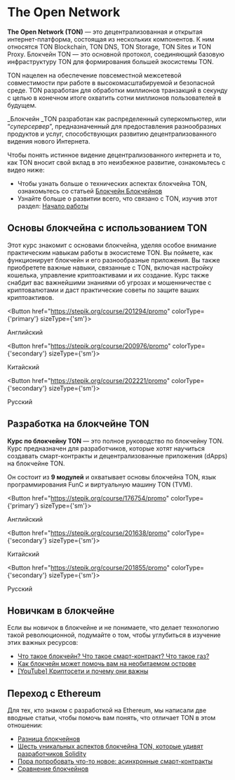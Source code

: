 
# The Open Network

**The Open Network (TON)** — это децентрализованная и открытая интернет-платформа, состоящая из нескольких компонентов. К ним относятся TON Blockchain, TON DNS, TON Storage, TON Sites и TON Proxy. Блокчейн TON — это основной протокол, соединяющий базовую инфраструктуру TON для формирования большей экосистемы TON.

TON нацелен на обеспечение повсеместной межсетевой совместимости при работе в высокомасштабируемой и безопасной среде. TON разработан для обработки миллионов транзакций в секунду с целью в конечном итоге охватить сотни миллионов пользователей в будущем.

_Блокчейн _TON разработан как распределенный суперкомпьютер, или “_суперсервер_”, предназначенный для предоставления разнообразных продуктов и услуг, способствующих развитию децентрализованного видения нового Интернета.

Чтобы понять истинное видение децентрализованного интернета и то, как TON вносит свой вклад в это неизбежное развитие, ознакомьтесь с видео ниже:

<Player url="https://www.youtube.com/watch?v=XgzHmV_nnpY" />

- Чтобы узнать больше о технических аспектах блокчейна TON, ознакомьтесь со статьей [Блокчейн Блокчейнов](/v3/concepts/dive-into-ton/ton-blockchain/blockchain-of-blockchains)
- Узнайте больше о развитии всего, что связано с TON, изучив этот раздел: [Начало работы](/v3/documentation/ton-documentation)

## Основы блокчейна с использованием TON

Этот курс знакомит с основами блокчейна, уделяя особое внимание практическим навыкам работы в экосистеме TON. Вы поймете, как функционирует блокчейн и его разнообразные приложения. Вы также приобретете важные навыки, связанные с TON, включая настройку кошелька, управление криптоактивами и их создание. Курс также снабдит вас важнейшими знаниями об угрозах и мошенничестве с криптовалютами и даст практические советы по защите ваших криптоактивов.

<Button href="https://stepik.org/course/201294/promo"
        colorType={'primary'} sizeType={'sm'}>

Английский

</Button>

<Button href="https://stepik.org/course/200976/promo"
        colorType={'secondary'} sizeType={'sm'}>

Китайский

</Button>

<Button href="https://stepik.org/course/202221/promo"
        colorType={'secondary'} sizeType={'sm'}>

Русский

</Button>

## Разработка на блокчейне TON

**Курс по блокчейну TON** — это полное руководство по блокчейну TON. Курс предназначен для разработчиков, которые хотят научиться создавать смарт-контракты и децентрализованные приложения (dApps) на блокчейне TON.

Он состоит из **9 модулей** и охватывает основы блокчейна TON, язык программирования FunC и виртуальную машину TON (TVM).

<Button href="https://stepik.org/course/176754/promo"
        colorType={'primary'} sizeType={'sm'}>

Английский

</Button>

<Button href="https://stepik.org/course/201638/promo"
        colorType={'secondary'} sizeType={'sm'}>

Китайский

</Button>

<Button href="https://stepik.org/course/201855/promo"
        colorType={'secondary'} sizeType={'sm'}>

Русский

</Button>

## Новичкам в блокчейне

Если вы новичок в блокчейне и не понимаете, что делает технологию такой революционной, подумайте о том, чтобы углубиться в изучение этих важных ресурсов:

- [Что такое блокчейн? Что такое смарт-контракт? Что такое газ?](https://blog.ton.org/what_is_blockchain)
- [Как блокчейн может помочь вам на необитаемом острове](https://talkol.medium.com/why-decentralized-consensus-blockchain-is-good-for-business-5ff263468210)
- [\[YouTube\] Криптосети и почему они важны](https://youtu.be/2wxtiNgXBaU)

## Переход с Ethereum

Для тех, кто знаком с разработкой на Ethereum, мы написали две вводные статьи, чтобы помочь вам понять, что отличает TON в этом отношении:

- [Разница блокчейнов](/v3/concepts/dive-into-ton/go-from-ethereum/difference-of-blockchains)
- [Шесть уникальных аспектов блокчейна TON, которые удивят разработчиков Solidity](https://blog.ton.org/six-unique-aspects-of-ton-blockchain-that-will-surprise-solidity-developers)
- [Пора попробовать что-то новое: асинхронные смарт-контракты](https://telegra.ph/Its-time-to-try-something-new-Asynchronous-smart-contracts-03-25)
- [Сравнение блокчейнов](https://ton.org/comparison_of_blockchains.pdf)
